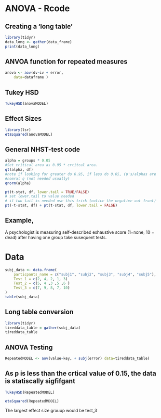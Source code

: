 # ANOVA - Rcode 
## Creating a 'long table'
```r
library(tidyr)
data_long <- gather(data_frame)
print(data_long)
```

## ANVOA function for repeated measures
```r
anova <- aov(dv~iv + error, 
    data=dataframe )
```

## Tukey HSD 
```r
TukeyHSD(anovaMODEL)
```

## Effect Sizes
```r
library(lsr)
etaSquared(anovaMODEL)
```

## General NHST-test code 
```r
alpha = groups * 0.05
#Set critical area as 0.05 * crtitcal area. 
qt(alpha, df)
#note if looking for greater do 0.95, if less do 0.05, (p's/alphas are probablity scores)
#nomral q (not needed usually)
qnorm(alpha)
```
```r
pt(t-stat, df, lower.tail = TRUE/FALSE)
# set lower.tail to value needed 
# if two tail is needed use this trick (notice the negative out front)
pt(-t-stat, df) + pt(t-stat, df, lower.tail = FALSE)
```

## Example,
A psychologist is measuring self-described exhaustive score (1=none, 10 = dead) after having one group
take susequent tests.

# Data
```r
subj_data <- data.frame(
    particpants_name = c("subj1", "subj2", "subj3", "subj4", "subj5"),
    Test_1 = c(2, 4, 2, 1, 3)
    Test_2 = c(5, 4 ,3 ,5 ,6 )
    Test_3 = c(7, 9, 8, 7, 10)
)
table(subj_data)
```

## Long table conversion 
```r
library(tidyr)
tireddata_table = gather(subj_data)
tireddata_table
```

## ANOVA Testing 
```r
RepeatedMODEL <- aov(value~key, + subj(error) data=tireddata_table)
```

## As p is less than the crtical value of 0.15, the data is statiscally sigfifgant 

```r
TukeyHSD(RepeatedMODEL)
```

```r
etaSquared(RepeatedMDOEL)
```

The largest effect size grouup would be test_3